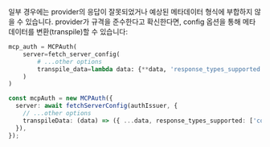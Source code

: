 
일부 경우에는 provider의 응답이 잘못되었거나 예상된 메타데이터 형식에 부합하지 않을 수 있습니다. provider가 규격을 준수한다고 확신한다면, config 옵션을 통해 메타데이터를 변환(transpile)할 수 있습니다:

<Tabs groupId="sdk">
<TabItem value="python" label="Python">

```python
mcp_auth = MCPAuth(
    server=fetch_server_config(
        # ...other options
        transpile_data=lambda data: {**data, 'response_types_supported': ['code']} # [!code highlight]
    )
)
```

</TabItem>
<TabItem value="node" label="Node.js">

```ts
const mcpAuth = new MCPAuth({
  server: await fetchServerConfig(authIssuer, {
    // ...other options
    transpileData: (data) => ({ ...data, response_types_supported: ['code'] }), // [!code highlight]
  }),
});
```

</TabItem>
</Tabs>
